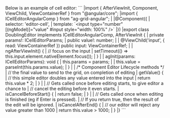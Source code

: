 <framework-specific-section frameworks="angular">
Below is an example of cell editor:
```
|import { AfterViewInit, Component, ViewChild, ViewContainerRef } from "@angular/core";
|import { ICellEditorAngularComp } from "ag-grid-angular";
|
|@Component({
|    selector: 'editor-cell',
|    template: `&lt;input type="number" [(ngModel)]="value" #input style="width: 100%" />`
|})
|export class DoublingEditor implements ICellEditorAngularComp, AfterViewInit {
|    private params!: ICellEditorParams; 
|    public value!: number;
|
|    @ViewChild('input', { read: ViewContainerRef }) public input: ViewContainerRef;
|
|    ngAfterViewInit() {
|        // focus on the input
|        setTimeout(() => this.input.element.nativeElement.focus());
|    }
|
|    agInit(params: ICellEditorParams): void {
|        this.params = params;
|
|        this.value = parseInt(this.params.value);
|    }
|
|    /* Component Editor Lifecycle methods */
|    // the final value to send to the grid, on completion of editing
|    getValue() {
|        // this simple editor doubles any value entered into the input
|        return this.value * 2;
|    }
|
|    // Gets called once before editing starts, to give editor a chance to
|    // cancel the editing before it even starts.
|    isCancelBeforeStart() {
|        return false;
|    }
|
|    // Gets called once when editing is finished (eg if Enter is pressed).
|    // If you return true, then the result of the edit will be ignored.
|    isCancelAfterEnd() {
|        // our editor will reject any value greater than 1000
|        return this.value > 1000;
|    }
|}
```
</framework-specific-section>
